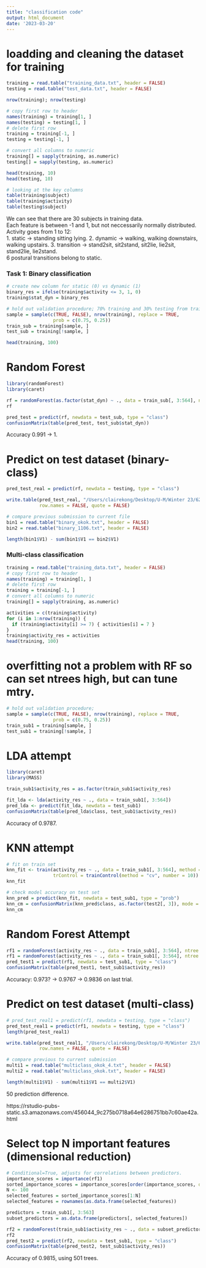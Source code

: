 ```yaml
---
title: "classification code"
output: html_document
date: '2023-03-20'
---
```


# loadding and cleaning the dataset for training
```r
training = read.table("training_data.txt", header = FALSE)
testing = read.table("test_data.txt", header = FALSE)

nrow(training); nrow(testing)

# copy first row to header
names(training) = training[1, ]
names(testing) = testing[1, ]
# delete first row
training = training[-1, ]
testing = testing[-1, ]

# convert all columns to numeric
training[] = sapply(training, as.numeric)
testing[] = sapply(testing, as.numeric)

head(training, 10)
head(testing, 10)
```

```r
# looking at the key columns
table(training$subject)
table(training$activity)
table(testing$subject)
```

We can see that there are 30 subjects in training data.  
Each feature is between -1 and 1, but not neccessarily normally distributed.  
Activity goes from 1 to 12:  
1. static -> standing sitting lying. 
2. dynamic -> walking, walking downstairs, walking upstairs. 
3. transition -> stand2sit, sit2stand, sit2lie, lie2sit, stand2lie, lie2stand.  
6 postural transitions belong to static.

### Task 1: Binary classification
```r
# create new column for static (0) vs dynamic (1)
binary_res = ifelse(training$activity <= 3, 1, 0)
training$stat_dyn = binary_res

# hold out validation procedure; 70% training and 30% testing from training
sample = sample(c(TRUE, FALSE), nrow(training), replace = TRUE, 
                 prob = c(0.75, 0.25))
train_sub = training[sample, ]
test_sub = training[!sample, ]

head(training, 100)
```

# Random Forest
```r
library(randomForest)
library(caret)

rf = randomForest(as.factor(stat_dyn) ~ ., data = train_sub[, 3:564], ntree = 501) 
rf

pred_test = predict(rf, newdata = test_sub, type = "class")
confusionMatrix(table(pred_test, test_sub$stat_dyn))
```
Accuracy 0.991 -> 1.

# Predict on test dataset (binary-class)
```r
pred_test_real = predict(rf, newdata = testing, type = "class")

write.table(pred_test_real, "/Users/clairekong/Desktop/U-M/Winter 23/626 ML/midterm 1/binary_okok.txt", 
            row.names = FALSE, quote = FALSE)

# compare previous submission to current file
bin1 = read.table("binary_okok.txt", header = FALSE)
bin2 = read.table("binary_1106.txt", header = FALSE)

length(bin1$V1) - sum(bin1$V1 == bin2$V1)
```


### Multi-class classification
```r
training = read.table("training_data.txt", header = FALSE)
# copy first row to header
names(training) = training[1, ]
# delete first row
training = training[-1, ]
# convert all columns to numeric
training[] = sapply(training, as.numeric)

activities = c(training$activity)
for (i in 1:nrow(training)) {
  if (training$activity[i] >= 7) { activities[i] = 7 }
}
training$activity_res = activities
head(training, 100)
```

# overfitting not a problem with RF so can set ntrees high, but can tune mtry.
```r
# hold out validation procedure; 
sample = sample(c(TRUE, FALSE), nrow(training), replace = TRUE, 
                 prob = c(0.75, 0.25))
train_sub1 = training[sample, ]
test_sub1 = training[!sample, ]
```

# LDA attempt
```r
library(caret)
library(MASS)

train_sub1$activity_res = as.factor(train_sub1$activity_res)

fit_lda <- lda(activity_res ~ ., data = train_sub1[, 3:564])
pred_lda <- predict(fit_lda, newdata = test_sub1)
confusionMatrix(table(pred_lda$class, test_sub1$activity_res))
```
Accuracy of 0.9787.

# KNN attempt
```r
# fit on train set
knn_fit <- train(activity_res ~ ., data = train_sub1[, 3:564], method = "knn", 
                 trControl = trainControl(method = "cv", number = 10))
knn_fit

# check model accuracy on test set
knn_pred = predict(knn_fit, newdata = test_sub1, type = "prob")
knn_cm = confusionMatrix(knn_pred$class, as.factor(test2[, 3]), mode = "everything")
knn_cm
```

# Random Forest Attempt
```r
rf1 = randomForest(activity_res ~ ., data = train_sub1[, 3:564], ntree = 501, importance = TRUE) 
rf1 = randomForest(activity_res ~ ., data = train_sub1[, 3:564], ntree = 1000) 
pred_test1 = predict(rf1, newdata = test_sub1, type = "class")
confusionMatrix(table(pred_test1, test_sub1$activity_res))
```
Accuracy: 0.973? -> 0.9767 -> 0.9836 on last trial.


# Predict on test dataset (multi-class)
```r
# pred_test_real1 = predict(rf1, newdata = testing, type = "class")
pred_test_real1 = predict(rf1, newdata = testing, type = "class")
length(pred_test_real1)

write.table(pred_test_real1, "/Users/clairekong/Desktop/U-M/Winter 23/626 ML/midterm 1/multiclass_okok.txt", 
            row.names = FALSE, quote = FALSE)
```

```r
# compare previous to current submission
multi1 = read.table("multiclass_okok_4.txt", header = FALSE)
multi2 = read.table("multiclass_okok.txt", header = FALSE)

length(multi1$V1) - sum(multi1$V1 == multi2$V1)
```
50 prediction difference.

https://rstudio-pubs-static.s3.amazonaws.com/456044_9c275b0718a64e6286751bb7c60ae42a.html

# Select top N important features (dimensional reduction)
```r
# Conditional=True, adjusts for correlations between predictors.
importance_scores = importance(rf1)
sorted_importance_scores = importance_scores[order(importance_scores, decreasing = TRUE), ]
N <- 100
selected_features = sorted_importance_scores[1:N]
selected_features = rownames(as.data.frame(selected_features))

predictors = train_sub1[, 3:563]
subset_predictors = as.data.frame(predictors[, selected_features])

rf2 = randomForest(train_sub1$activity_res ~ ., data = subset_predictors, ntree = 501) 
rf2
pred_test2 = predict(rf2, newdata = test_sub1, type = "class")
confusionMatrix(table(pred_test2, test_sub1$activity_res))
```
Accuracy of 0.9815, using 501 trees.